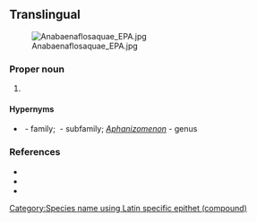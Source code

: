 ==Translingual==
[[File:Anabaenaflosaquae EPA.jpg|thumb]]

===Proper noun===
{{taxoninfl|i=1|g=n|head=[[Aphanizomenon]] {{epinew|flos||la}}-{{epinew|aqua|aquae|la}}}}

# {{taxon|species|family|Nostocaceae|a kind of toxic fresh water [[cyanobacteria]] that can cause massive [[bloom]]s in lakes}}

====Hypernyms====
* {{sense|species}} {{taxlink|Nostaceae|family|noshow=1}}&nbsp;- family; {{taxlink|Ababaenoideae|subfamily|noshow=1}}&nbsp;- subfamily; ''[[Aphanizomenon]]''&nbsp;- genus

===References===
* {{pedia|i=1}}
* {{specieslite|Anabaenoideae}}
* {{comcatlite|i=1}}

[[Category:Species name using Latin specific epithet (compound)]]